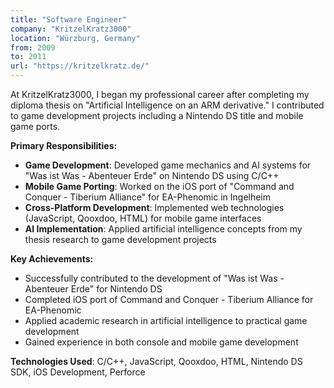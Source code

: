 ```yaml
---
title: "Software Engineer"
company: "KritzelKratz3000"
location: "Würzburg, Germany"
from: 2009
to: 2011
url: "https://kritzelkratz.de/"
---
```


At KritzelKratz3000, I began my professional career after completing my diploma thesis on "Artificial Intelligence on an ARM derivative." I contributed to game development projects including a Nintendo DS title and mobile game ports.

**Primary Responsibilities:**
- **Game Development**: Developed game mechanics and AI systems for "Was ist Was - Abenteuer Erde" on Nintendo DS using C/C++
- **Mobile Game Porting**: Worked on the iOS port of "Command and Conquer - Tiberium Alliance" for EA-Phenomic in Ingelheim
- **Cross-Platform Development**: Implemented web technologies (JavaScript, Qooxdoo, HTML) for mobile game interfaces
- **AI Implementation**: Applied artificial intelligence concepts from my thesis research to game development projects

**Key Achievements:**
- Successfully contributed to the development of "Was ist Was - Abenteuer Erde" for Nintendo DS
- Completed iOS port of Command and Conquer - Tiberium Alliance for EA-Phenomic
- Applied academic research in artificial intelligence to practical game development
- Gained experience in both console and mobile game development

**Technologies Used**: C/C++, JavaScript, Qooxdoo, HTML, Nintendo DS SDK, iOS Development, Perforce